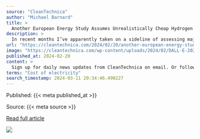 ```yaml
---
source: "CleanTechnica"
author: "Michael Barnard"
title: >
  Another European Energy Study Assumes Unrealistically Cheap Hydrogen & Finds Significant Demand
description: >
  In recent months I’ve apparently taken on a sideline of assessing major total cost of ownership studies from reputable organizations, ... [continued] The post Another European Energy Study Assumes Unrealistically Cheap Hydrogen & Finds Significant Demand appe…
url: "https://cleantechnica.com/2024/02/20/another-european-energy-study-assumes-unrealistically-cheap-hydrogen-finds-significant-demand/"
image: "https://cleantechnica.com/wp-content/uploads/2024/02/DALL·E-2024-02-19-13.09.53-A-whimsical-scene-depicting-researchers-who-attempting-to-use-hydrogen-to-clean-the-atmosphere-accidentally-create-a-machine-that-drastically-alters-copy-800x457.png"
published_at: 2024-02-20
content: >
  Sign up for daily news updates from CleanTechnica on email. Or follow us on Google News!  In recent months I’ve apparently taken on a sideline of assessing major total cost of ownership studies from … [+32894 chars]
terms: "Cost of electricity"
search_timestamp: 2024-03-11 20:34:46.490227
---
```



Published: {{< meta published_at >}}


Source: {{< meta source >}}


[Read full article]({{< meta url >}}){target='_blank'}



![](`r rmarkdown::metadata$image[1]`)

